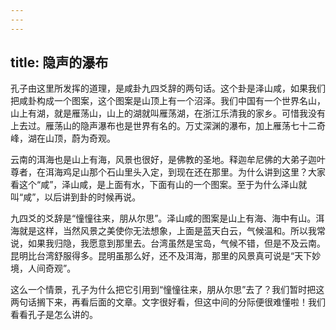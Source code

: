 ```yaml
---
---
---
```

title: 隐声的瀑布
---




孔子由这里所发挥的道理，是咸卦九四爻辞的两句话。这个卦是泽山咸，如果我们把咸卦构成一个图案，这个图案是山顶上有一个沼泽。我们中国有一个世界名山，山上有湖，就是雁荡山，山上的湖就叫雁荡湖，在浙江乐清我的家乡。可惜我没有上去过。雁荡山的隐声瀑布也是世界有名的。万丈深渊的瀑布，加上雁荡七十二奇峰，湖在山顶，蔚为奇观。

云南的洱海也是山上有海，风景也很好，是佛教的圣地。释迦牟尼佛的大弟子迦叶尊者，在洱海鸡足山那个石山里头入定，到现在还在那里。为什么讲到这里？大家看这个“咸”，泽山咸，是上面有水，下面有山的一个图案。至于为什么泽山就叫“咸”，以后讲到卦的时候再说。

九四爻的爻辞是“憧憧往来，朋从尔思”。泽山咸的图案是山上有海、海中有山。洱海就是这样，当然风景之美使你无法想象，上面是蓝天白云，气候温和。所以我常说，如果我归隐，我愿意到那里去。台湾虽然是宝岛，气候不错，但是不及云南。昆明比台湾舒服得多。昆明虽那么好，还不及洱海，那里的风景真可说是“天下妙境，人间奇观”。

这么一个情景，孔子为什么把它引用到“憧憧往来，朋从尔思”去了？我们暂时把这两句话搁下来，再看后面的文章。文字很好看，但这中间的分际便很难懂啦！我们看看孔子是怎么讲的。